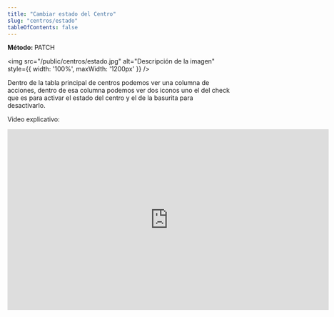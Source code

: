 ```yaml
---
title: "Cambiar estado del Centro"
slug: "centros/estado"
tableOfContents: false
---
```



<p>
  <strong>Método: </strong>
  <span class="sl-badge note small astro-avdet4wd">PATCH</span>
</p>

<Tabs>
  <TabItem label="Endpoint">
    <ApiEndpoint url={`/admin/centros`}/>
  </TabItem>
</Tabs>



<img src="/public/centros/estado.jpg" alt="Descripción de la imagen" style={{ width: '100%', maxWidth: '1200px' }} />


Dentro de la tabla principal de centros podemos ver una columna de acciones, dentro de esa columna podemos ver dos iconos 
uno el del check que es para activar el estado del centro y el de la basurita para desactivarlo.

Video explicativo:

<div style={{ display: "flex", justifyContent: "center" }}>
  <iframe
    width="720"
    height="405"
    src="https://www.youtube.com/embed/lXPDXu35n58"
    title="Tutorial"
    frameBorder="0"
    allow="accelerometer; autoplay; clipboard-write; encrypted-media; gyroscope; picture-in-picture"
    allowFullScreen
  ></iframe>
</div>